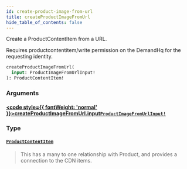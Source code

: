 ```yaml
---
id: create-product-image-from-url
title: createProductImageFromUrl
hide_table_of_contents: false
---
```








Create a ProductContentItem from a URL.
            
Requires productcontentitem/write permission on the DemandHq for the requesting identity.

```graphql
createProductImageFromUrl(
  input: ProductImageFromUrlInput!
): ProductContentItem!
```


### Arguments

#### [<code style={{ fontWeight: 'normal' }}>createProductImageFromUrl.<b>input</b></code>](#)<Bullet />[`ProductImageFromUrlInput!`](/demand/api/graphql-admin/reference/inputs/product-image-from-url-input) <Badge class="secondary" text="non-null"/> <Badge class="secondary" text="input"/>
> 
> 

### Type

#### [`ProductContentItem`](/demand/api/graphql-admin/reference/objects/product-content-item) <Badge class="secondary" text="object"/>
> This has a many to one relationship with Product, and provides a connection to the CDN items.
> 





